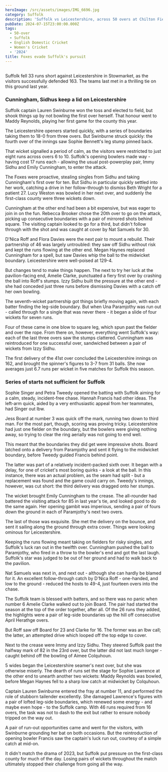 ```yaml
---
heroImage: /src/assets/images/IMG_6696.jpg
category: Suffolk
description: 'Suffolk vs Leicestershire, across 50 overs at Chilton Fields.'
pubDate: 2024-07-15T23:00:00.000Z
tags:
  - 50-over
  - Suffolk
  - English Domestic Cricket
  - Women's Cricket
  - '2024'
title: Foxes evade Suffolk's pursuit
---
```


##

Suffolk fell 33 runs short against Leicestershire in Stowmarket, as the visitors successfully defended 163. The teams last met in a thrilling tie on this ground last year.

### Cunningham, Sidhus keep a lid on Leicestershire

Suffolk captain Lauren Swinburne won the toss and elected to field, but shook things up by not bowling the first over herself. That honour went to Maddy Reynolds, playing her first game for the county this year.

The Leicestershire openers started quickly, with a series of boundaries taking them to 18-0 from three overs. But Swinburne struck quickly: the fourth over of the innings saw Sophie Bennett's leg stump pinned back.

That wicket signalled a period of calm, as the visitors were restricted to just eight runs across overs 6 to 10. Suffolk's opening bowlers made way - having cost 17 runs each - allowing the usual post-powerplay pair, Immy Sidhu and Emily Cunningham, to enter the attack.

The Foxes were proactive, stealing singles from Sidhu and taking Cunningham's first over for ten. But Sidhu in particular quickly settled into her work, catching a drive in her follow-through to dismiss Beth Wright for a patient 27. Lucy Weston was bowled in her next over, and suddenly the first-class county were three wickets down.

Cunningham at the other end had been a bit expensive, but was eager to join in on the fun. Rebecca Brooker chose the 20th over to go on the attack, picking up consecutive boundaries with a pair of mirrored shots behind square. The visiting captain looked to go for a third, but didn't follow through with the shot and was caught at cover by Nat Samuels for 30.

D'Nica Roff and Flora Davies were the next pair to mount a rebuild. Their partnership of 46 was largely untroubled: they saw off Sidhu without risk and kept the runs flowing at the other end. Megan Haynes replaced Cunningham for a spell, but saw Davies whip the ball to the midwicket boundary. Leicestershire were well-poised at 129-4.

But changes tend to make things happen. The next to try her luck at the pavilion-facing end, Amelie Clarke, punctuated a fiery first over by crashing the ball into Roff's stumps. Izzy Sidhu built the pressure at the other end - she had conceded just three runs before dismissing Davies with a catch off her own bowling.

The seventh-wicket partnership got things briefly moving again, with each batter finding the leg-side boundary. But when Una Paramjothy was run out - called through for a single that was never there - it began a slide of four wickets for seven runs.

Four of these came in one blow to square leg, which spun past the fielder and over the rope. From there on, however, everything went Suffolk's way: each of the last three overs saw the stumps clattered. Cunningham was reintroduced for one successful over, sandwiched between a pair of wickets from Izzy Sidhu.

The first delivery of the 41st over concluded the Leicestershire innings on 162, and brought the spinner's figures to 3-7 from 31 balls. She now averages just 6.7 runs per wicket in five matches for Suffolk this season.

### Series of starts not sufficient for Suffolk

Sophie Singer and Petra Tweedy opened the batting with Suffolk aiming for a calm, steady, incident-free chase. Hannah Francis had other ideas. The left-arm quick, aided by a very enthusiastic appeal from her teammates, had Singer out lbw.

Jess Board at number 3 was quick off the mark, running two down to third man. For the most part, though, scoring was proving tricky. Leicestershire had just one fielder on the boundary, but the bowlers were giving nothing away, so trying to clear the ring aerially was not going to end well.

This meant that the boundaries they did get were impressive shots. Board latched onto a delivery from Paramjothy and sent it flying to the midwicket boundary, before Tweedy guided Francis behind point.

The latter was part of a relatively incident-packed sixth over. It began with a delay, for one of cricket's most boring quirks - a look at the ball. In this instance, there was an actual problem, as the seam had split - but a replacement was found and the game could carry on. Tweedy's innings, however, was cut short: the third delivery was dragged onto her stumps.

The wicket brought Emily Cunningham to the crease. The all-rounder had battered the visiting attack for 85 in last year's tie, and looked good to do the same again. Her opening gambit was imperious, sending a pair of fours down the ground in each of Paramjothy's next two overs.

The last of those was exquisite. She met the delivery on the bounce, and sent it sailing along the ground through extra cover. Things were looking ominous for Leicestershire.

Keeping the runs flowing meant taking on fielders for risky singles, and Suffolk's luck ran out in the twelfth over. Cunningham pushed the ball to Paramjothy, who fired in a throw to the bowler's end and got the last laugh. Suffolk's star was judged to be out of her ground and had to walk back to the pavilion.

Nat Samuels was next in, and next out - although she can hardly be blamed for it. An excellent follow-through catch by D'Nica Roff - one-handed, and low to the ground - reduced the hosts to 49-4, just fourteen overs into the chase.

The Suffolk team is blessed with batters, and so there was no panic when number 6 Amelie Clarke walked out to join Board. The pair had started the season at the top of the order together, after all. Of the 26 runs they added, the highlights were a pair of leg-side boundaries up the hill off consecutive April Herathge overs.

But Roff saw off Board for 23 and Clarke for 16. The former was an lbw call; the latter, an attempted drive which looped off the top edge to cover.

Next to the crease were Immy and Izzy Sidhu. They steered Suffolk past the halfway mark of 82 in the 23rd over, but the latter did not last much longer - caught behind off the bowling of Aimee Colquhoun.

5 wides began the Leicestershire seamer's next over, but she was otherwise miserly. The dearth of runs set the stage for Sophie Lawrence at the other end to unearth another two wickets: Maddy Reynolds was bowled, before Megan Haynes fell to a sharp low catch at midwicket by Colquhoun.

Captain Lauren Swinburne entered the fray at number 11, and performed the role of stubborn tailender excellently. She damaged Lawrence's figures with a pair of lofted leg-side boundaries, which renewed some energy - and maybe even hope - to the Suffolk camp. With 46 runs required from 16 overs, the task was not to dash to the exit but rather to ensure nobody tripped on the way out.

A pair of run-out opportunities came and went for the visitors, with Swinburne grounding her bat on both occasions. But the reintroduction of opening bowler Francis saw the captain's luck run out, courtesy of a simple catch at mid-on.

It didn't match the drama of 2023, but Suffolk put pressure on the first-class county for much of the day. Losing pairs of wickets throughout the match ultimately stopped their challenge from going all the way.
